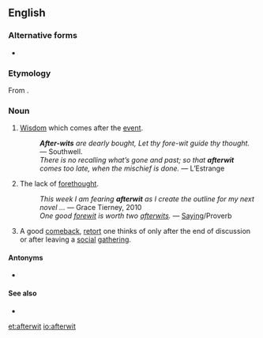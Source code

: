 {{also|after-wit}}
==English==

===Alternative forms===
* {{l|en|after-wit}}

===Etymology===
From {{prefix|after|wit|lang=en}}.

===Noun===
{{en-noun|?}}

# [[wisdom|Wisdom]] which comes after the [[event]].
#: '''''After-wits''' are dearly bought, Let thy fore-wit guide thy thought.'' ― Southwell.
#: ''There is no recalling what’s gone and past; so that '''afterwit''' comes too late, when the mischief is done.'' &mdash; L’Estrange
# The lack of [[forethought]].
#: ''This week I am fearing '''afterwit''' as I create the outline for my next novel ...'' &mdash; Grace Tierney, 2010
#: ''One good [[forewit]] is worth two [[afterwit]]s.'' &mdash; [[saying|Saying]]/Proverb
# A good [[comeback]], [[retort]] one thinks of only after the end of discussion or after leaving a [[social]] [[gathering]].

====Antonyms====
* {{l|en|forewit}}

====See also====
* {{l|en|esprit d'escalier}}

[[et:afterwit]]
[[io:afterwit]]